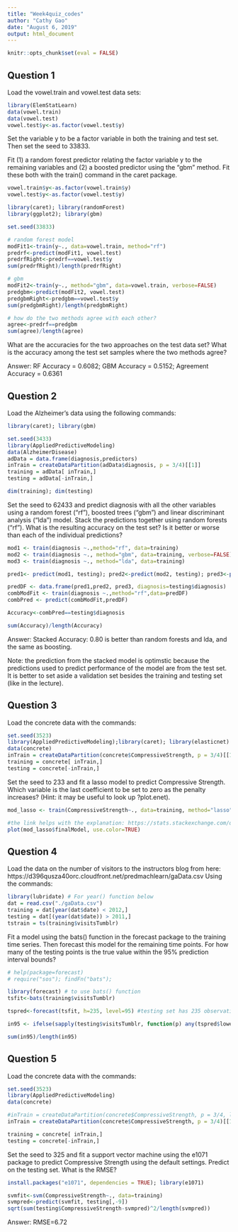```yaml
---
title: "Week4quiz_codes"
author: "Cathy Gao"
date: "August 6, 2019"
output: html_document
---
```


```r
knitr::opts_chunk$set(eval = FALSE)
```

## Question 1
Load the vowel.train and vowel.test data sets:
```r
library(ElemStatLearn)
data(vowel.train)
data(vowel.test)
vowel.test$y<-as.factor(vowel.test$y)
```

Set the variable y to be a factor variable in both the training and test set. Then set the seed to 33833. 

Fit (1) a random forest predictor relating the factor variable y to the remaining variables and (2) a boosted predictor using the "gbm" method. Fit these both with the train() command in the caret package. 

```r
vowel.train$y<-as.factor(vowel.train$y)
vowel.test$y<-as.factor(vowel.test$y)

library(caret); library(randomForest)
library(ggplot2); library(gbm)

set.seed(33833)

# random forest model
modFit1<-train(y~., data=vowel.train, method="rf")
predrf<-predict(modFit1, vowel.test)
predrfRight<-predrf==vowel.test$y
sum(predrfRight)/length(predrfRight)

# gbm
modFit2<-train(y~., method="gbm", data=vowel.train, verbose=FALSE)
predgbm<-predict(modFit2, vowel.test)
predgbmRight<-predgbm==vowel.test$y
sum(predgbmRight)/length(predgbmRight)

# how do the two methods agree with each other? 
agree<-predrf==predgbm
sum(agree)/length(agree)
```

What are the accuracies for the two approaches on the test data set? What is the accuracy among the test set samples where the two methods agree? 

Answer: RF Accuracy = 0.6082; GBM Accuracy = 0.5152; Agreement Accuracy = 0.6361

## Question 2
Load the Alzheimer's data using the following commands: 
```r
library(caret); library(gbm)

set.seed(3433)
library(AppliedPredictiveModeling)
data(AlzheimerDisease)
adData = data.frame(diagnosis,predictors)
inTrain = createDataPartition(adData$diagnosis, p = 3/4)[[1]]
training = adData[ inTrain,]
testing = adData[-inTrain,]

dim(training); dim(testing)
```

Set the seed to 62433 and predict diagnosis with all the other variables using a random forest ("rf"), boosted trees ("gbm") and linear discriminant analysis ("lda") model. Stack the predictions together using random forests ("rf"). What is the resulting accuracy on the test set? Is it better or worse than each of the individual predictions? 

```r
mod1 <- train(diagnosis ~.,method="rf", data=training)
mod2 <- train(diagnosis ~., method="gbm", data=training, verbose=FALSE)
mod3 <- train(diagnosis ~., method="lda", data=training)

pred1<- predict(mod1, testing); pred2<-predict(mod2, testing); pred3<-predict(mod3, testing)

predDF <- data.frame(pred1,pred2, pred3, diagnosis=testing$diagnosis)
combModFit <- train(diagnosis ~.,method="rf",data=predDF)
combPred <- predict(combModFit,predDF)

Accuracy<-combPred==testing$diagnosis

sum(Accuracy)/length(Accuracy)
```

Answer: Stacked Accuracy: 0.80 is better than random forests and lda, and the same as boosting. 

Note: the prediction from the stacked model is optimstic because the predictions used to predict performance of the model are from the test set. It is better to set aside a validation set besides the training and testing set (like in the lecture).

## Question 3
Load the concrete data with the commands:
```r
set.seed(3523)
library(AppliedPredictiveModeling);library(caret); library(elasticnet)
data(concrete)
inTrain = createDataPartition(concrete$CompressiveStrength, p = 3/4)[[1]]
training = concrete[ inTrain,]
testing = concrete[-inTrain,]
```

Set the seed to 233 and fit a lasso model to predict Compressive Strength. Which variable is the last coefficient to be set to zero as the penalty increases? (Hint: it may be useful to look up ?plot.enet). 
```r
mod_lasso <- train(CompressiveStrength~., data=training, method="lasso")

#the link helps with the explanation: https://stats.stackexchange.com/questions/78694/how-to-interpret-the-lasso-selection-plot
plot(mod_lasso$finalModel, use.color=TRUE)
```

## Question 4
Load the data on the number of visitors to the instructors blog from here: 
https://d396qusza40orc.cloudfront.net/predmachlearn/gaData.csv
Using the commands:

```r
library(lubridate) # For year() function below
dat = read.csv("./gaData.csv")
training = dat[year(dat$date) < 2012,]
testing = dat[(year(dat$date)) > 2011,]
tstrain = ts(training$visitsTumblr)
```

Fit a model using the bats() function in the forecast package to the training time series. Then forecast this model for the remaining time points. For how many of the testing points is the true value within the 95% prediction interval bounds? 

```r
# help(package=forecast)
# require("sos"); findFn("bats");

library(forecast) # to use bats() function 
tsfit<-bats(training$visitsTumblr)

tspred<-forecast(tsfit, h=235, level=95) #testing set has 235 observations

in95 <- ifelse(sapply(testing$visitsTumblr, function(p) any(tspred$lower <= p & tspred$upper >= p)), 1, 0)

sum(in95)/length(in95)
```

## Question 5
Load the concrete data with the commands:
```r
set.seed(3523)
library(AppliedPredictiveModeling)
data(concrete)

#inTrain = createDataPartition(concrete$CompressiveStrength, p = 3/4, list=FALSE)
inTrain = createDataPartition(concrete$CompressiveStrength, p = 3/4)[[1]]

training = concrete[ inTrain,]
testing = concrete[-inTrain,]
```

Set the seed to 325 and fit a support vector machine using the e1071 package to predict Compressive Strength using the default settings. Predict on the testing set. What is the RMSE?
```r
install.packages("e1071", dependencies = TRUE); library(e1071)

svmfit<-svm(CompressiveStrength~., data=training)
svmpred<-predict(svmfit, testing[,-9])
sqrt(sum(testing$CompressiveStrength-svmpred)^2/length(svmpred))
```

Answer: RMSE=6.72

